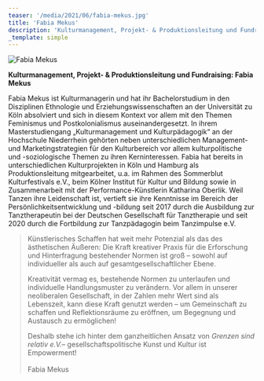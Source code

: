 ```yaml
---
teaser: '/media/2021/06/fabia-mekus.jpg'
title: 'Fabia Mekus'
description: 'Kulturmanagement, Projekt- & Produktionsleitung und Fundraising'
_template: simple
---
```


![Fabia Mekus](/media/2021/06/fabia-mekus.jpg 'Fabia Mekus')

**Kulturmanagement, Projekt- & Produktionsleitung und Fundraising: Fabia Mekus**

Fabia Mekus ist Kulturmanagerin und hat ihr Bachelorstudium in den Disziplinen Ethnologie und Erziehungswissenschaften an der Universität zu Köln absolviert und sich in diesem Kontext vor allem mit den Themen Feminismus und Postkolonialismus auseinandergesetzt. In ihrem Masterstudiengang „Kulturmanagement und Kulturpädagogik“ an der Hochschule Niederrhein gehörten neben unterschiedlichen Management- und Marketingstrategien für den Kulturbereich vor allem kulturpolitische und -soziologische Themen zu ihren Kerninteressen. Fabia hat bereits in unterschiedlichen Kulturprojekten in Köln und Hamburg als Produktionsleitung mitgearbeitet, u.a. im Rahmen des Sommerblut Kulturfestivals e.V., beim Kölner Institut für Kultur und Bildung sowie in Zusammenarbeit mit der Performance-Künstlerin Katharina Oberlik. Weil Tanzen ihre Leidenschaft ist, vertieft sie ihre Kenntnisse im Bereich der Persönlichkeitsentwicklung und -bildung seit 2017 durch die Ausbildung zur Tanztherapeutin bei der Deutschen Gesellschaft für Tanztherapie und seit 2020 durch die Fortbildung zur Tanzpädagogin beim Tanzimpulse e.V.

> Künstlerisches Schaffen hat weit mehr Potenzial als das des ästhetischen Äußeren: Die Kraft kreativer Praxis für die Erforschung und Hinterfragung bestehender Normen ist groß – sowohl auf individueller als auch auf gesamtgesellschaftlicher Ebene.
>
> Kreativität vermag es, bestehende Normen zu unterlaufen und individuelle Handlungsmuster zu verändern. Vor allem in unserer neoliberalen Gesellschaft, in der Zahlen mehr Wert sind als Lebenszeit, kann diese Kraft genutzt werden – um Gemeinschaft zu schaffen und Reflektionsräume zu eröffnen, um Begegnung und Austausch zu ermöglichen!
>
> Deshalb stehe ich hinter dem ganzheitlichen Ansatz von _Grenzen sind relativ e.V._– gesellschaftspolitische Kunst und Kultur ist Empowerment!
> \
> \
> Fabia Mekus
